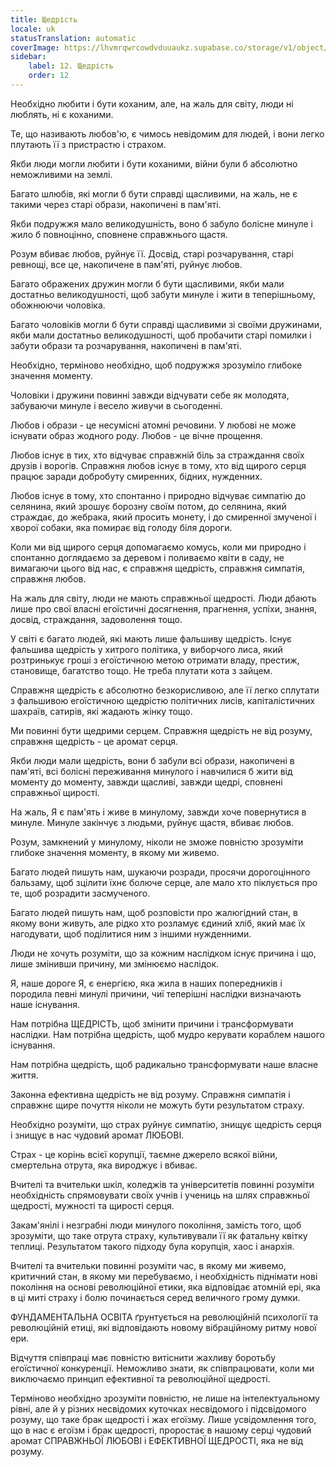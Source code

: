 ```yaml
---
title: Щедрість
locale: uk
statusTranslation: automatic
coverImage: https://lhvmrqwrcowdvduuaukz.supabase.co/storage/v1/object/public/strapi-uploads/small_cover-educacion-fundamental.webp-2d51a7828a2b1309555be27f7e2a61a0.webp
sidebar:
    label: 12. Щедрість
    order: 12
---
```

Необхідно любити і бути коханим, але, на жаль для світу, люди ні люблять, ні є коханими.

Те, що називають любов'ю, є чимось невідомим для людей, і вони легко плутають її з пристрастю і страхом.

Якби люди могли любити і бути коханими, війни були б абсолютно неможливими на землі.

Багато шлюбів, які могли б бути справді щасливими, на жаль, не є такими через старі образи, накопичені в пам'яті.

Якби подружжя мало великодушність, воно б забуло болісне минуле і жило б повноцінно, сповнене справжнього щастя.

Розум вбиває любов, руйнує її. Досвід, старі розчарування, старі ревнощі, все це, накопичене в пам'яті, руйнує любов.

Багато ображених дружин могли б бути щасливими, якби мали достатньо великодушності, щоб забути минуле і жити в теперішньому, обожнюючи чоловіка.

Багато чоловіків могли б бути справді щасливими зі своїми дружинами, якби мали достатньо великодушності, щоб пробачити старі помилки і забути образи та розчарування, накопичені в пам'яті.

Необхідно, терміново необхідно, щоб подружжя зрозуміло глибоке значення моменту.

Чоловіки і дружини повинні завжди відчувати себе як молодята, забуваючи минуле і весело живучи в сьогоденні.

Любов і образи - це несумісні атомні речовини. У любові не може існувати образ жодного роду. Любов - це вічне прощення.

Любов існує в тих, хто відчуває справжній біль за страждання своїх друзів і ворогів. Справжня любов існує в тому, хто від щирого серця працює заради добробуту смиренних, бідних, нужденних.

Любов існує в тому, хто спонтанно і природно відчуває симпатію до селянина, який зрошує борозну своїм потом, до селянина, який страждає, до жебрака, який просить монету, і до смиренної змученої і хворої собаки, яка помирає від голоду біля дороги.

Коли ми від щирого серця допомагаємо комусь, коли ми природно і спонтанно доглядаємо за деревом і поливаємо квіти в саду, не вимагаючи цього від нас, є справжня щедрість, справжня симпатія, справжня любов.

На жаль для світу, люди не мають справжньої щедрості. Люди дбають лише про свої власні егоїстичні досягнення, прагнення, успіхи, знання, досвід, страждання, задоволення тощо.

У світі є багато людей, які мають лише фальшиву щедрість. Існує фальшива щедрість у хитрого політика, у виборчого лиса, який розтринькує гроші з егоїстичною метою отримати владу, престиж, становище, багатство тощо. Не треба плутати кота з зайцем.

Справжня щедрість є абсолютно безкорисливою, але її легко сплутати з фальшивою егоїстичною щедрістю політичних лисів, капіталістичних шахраїв, сатирів, які жадають жінку тощо.

Ми повинні бути щедрими серцем. Справжня щедрість не від розуму, справжня щедрість - це аромат серця.

Якби люди мали щедрість, вони б забули всі образи, накопичені в пам'яті, всі болісні переживання минулого і навчилися б жити від моменту до моменту, завжди щасливі, завжди щедрі, сповнені справжньої щирості.

На жаль, Я є пам'ять і живе в минулому, завжди хоче повернутися в минуле. Минуле закінчує з людьми, руйнує щастя, вбиває любов.

Розум, замкнений у минулому, ніколи не зможе повністю зрозуміти глибоке значення моменту, в якому ми живемо.

Багато людей пишуть нам, шукаючи розради, просячи дорогоцінного бальзаму, щоб зцілити їхнє болюче серце, але мало хто піклується про те, щоб розрадити засмученого.

Багато людей пишуть нам, щоб розповісти про жалюгідний стан, в якому вони живуть, але рідко хто розламує єдиний хліб, який має їх нагодувати, щоб поділитися ним з іншими нужденними.

Люди не хочуть розуміти, що за кожним наслідком існує причина і що, лише змінивши причину, ми змінюємо наслідок.

Я, наше дороге Я, є енергією, яка жила в наших попередників і породила певні минулі причини, чиї теперішні наслідки визначають наше існування.

Нам потрібна ЩЕДРІСТЬ, щоб змінити причини і трансформувати наслідки. Нам потрібна щедрість, щоб мудро керувати кораблем нашого існування.

Нам потрібна щедрість, щоб радикально трансформувати наше власне життя.

Законна ефективна щедрість не від розуму. Справжня симпатія і справжнє щире почуття ніколи не можуть бути результатом страху.

Необхідно розуміти, що страх руйнує симпатію, знищує щедрість серця і знищує в нас чудовий аромат ЛЮБОВІ.

Страх - це корінь всієї корупції, таємне джерело всякої війни, смертельна отрута, яка вироджує і вбиває.

Вчителі та вчительки шкіл, коледжів та університетів повинні розуміти необхідність спрямовувати своїх учнів і учениць на шлях справжньої щедрості, мужності та щирості серця.

Закам'янілі і незграбні люди минулого покоління, замість того, щоб зрозуміти, що таке отрута страху, культивували її як фатальну квітку теплиці. Результатом такого підходу була корупція, хаос і анархія.

Вчителі та вчительки повинні розуміти час, в якому ми живемо, критичний стан, в якому ми перебуваємо, і необхідність піднімати нові покоління на основі революційної етики, яка відповідає атомній ері, яка в ці миті страху і болю починається серед величного грому думки.

ФУНДАМЕНТАЛЬНА ОСВІТА ґрунтується на революційній психології та революційній етиці, які відповідають новому вібраційному ритму нової ери.

Відчуття співпраці має повністю витіснити жахливу боротьбу егоїстичної конкуренції. Неможливо знати, як співпрацювати, коли ми виключаємо принцип ефективної та революційної щедрості.

Терміново необхідно зрозуміти повністю, не лише на інтелектуальному рівні, але й у різних несвідомих куточках несвідомого і підсвідомого розуму, що таке брак щедрості і жах егоїзму. Лише усвідомлення того, що в нас є егоїзм і брак щедрості, проростає в нашому серці чудовий аромат СПРАВЖНЬОЇ ЛЮБОВІ і ЕФЕКТИВНОЇ ЩЕДРОСТІ, яка не від розуму.

